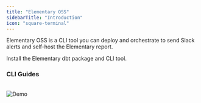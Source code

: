 ```yaml
---
title: "Elementary OSS"
sidebarTitle: "Introduction"
icon: "square-terminal"
---
```


Elementary OSS is a CLI tool you can deploy and orchestrate to send Slack alerts and self-host the Elementary report.

<CardGroup cols={1}>
  <Card
    title="Quickstart Elementary OSS"
    href="/oss/quickstart/quickstart-cli-package"
  >
    Install the Elementary dbt package and CLI tool.
  </Card>
</CardGroup>


### CLI Guides

<CardGroup cols={2}>
  <Card title="Generate a report" icon="browsers" iconType="solid" href="/oss/guides/send-slack-alerts">
  </Card>
  <Card title="Send Slack alerts" icon="slack" href="/oss/guides/send-slack-alerts">
  </Card>
  <Card title="Share the report" icon="share-all" iconType="solid" href="/oss/guides/share-report-ui">
  </Card>
  <Card title="Deploy in production" icon="gear" iconType="solid" href="/oss/deployment-and-configuration/elementary-in-production">
  </Card>
</CardGroup>

<br/>

<Frame>
  <img
    src="https://raw.githubusercontent.com/elementary-data/elementary/master/static/report_ui.gif"
    alt="Demo"
  />
</Frame>